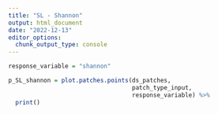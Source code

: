 ```yaml
---
title: "SL - Shannon"
output: html_document
date: "2022-12-13"
editor_options: 
  chunk_output_type: console
---
```


```r
response_variable = "shannon"
```

```r
p_SL_shannon = plot.patches.points(ds_patches, 
                                   patch_type_input,
                                   response_variable) %>%
  print()
```
